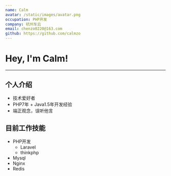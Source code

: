 ```yaml
---
name: Calm
avatar: /static/images/avatar.png
occupation: PHP开发
company: 杭州车云 
email: chenzo0220@163.com
github: https://github.com/calmzo
---
```


# Hey, I'm Calm!
___

## 个人介绍
- 技术爱好者
- PHP7年 + Java1.5年开发经验
- 端正观念，误听他言

## 目前工作技能
- PHP开发
  - Laravel
  - thinkphp
- Mysql
- Nginx
- Redis

